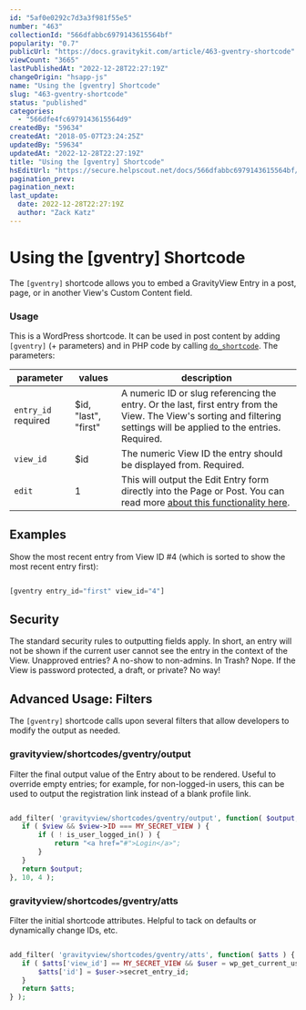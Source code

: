 ```yaml
---
id: "5af0e0292c7d3a3f981f55e5"
number: "463"
collectionId: "566dfabbc6979143615564bf"
popularity: "0.7"
publicUrl: "https://docs.gravitykit.com/article/463-gventry-shortcode"
viewCount: "3665"
lastPublishedAt: "2022-12-28T22:27:19Z"
changeOrigin: "hsapp-js"
name: "Using the [gventry] Shortcode"
slug: "463-gventry-shortcode"
status: "published"
categories: 
  - "566dfe4fc6979143615564d9"
createdBy: "59634"
createdAt: "2018-05-07T23:24:25Z"
updatedBy: "59634"
updatedAt: "2022-12-28T22:27:19Z"
title: "Using the [gventry] Shortcode"
hsEditUrl: "https://secure.helpscout.net/docs/566dfabbc6979143615564bf/article/5af0e0292c7d3a3f981f55e5"
pagination_prev: 
pagination_next: 
last_update:
  date: 2022-12-28T22:27:19Z
  author: "Zack Katz"
---
```


# Using the [gventry] Shortcode

The `[gventry]` shortcode allows you to embed a GravityView Entry in a post, page, or in another View's Custom Content field.

###  [](#usage)Usage

This is a WordPress shortcode. It can be used in post content by adding `[gventry]` (+ parameters) and in PHP code by calling [`do_shortcode`](https://developer.wordpress.org/reference/functions/do_shortcode/). The parameters:

| parameter | values | description |
|---|---|---|
| `entry_id` required | $id, "last", "first" | A numeric ID or slug referencing the entry. Or the last, first entry from the View. The View's sorting and filtering settings will be applied to the entries. Required. |
| `view_id` | $id | The numeric View ID the entry should be displayed from. Required. |
| `edit` | 1 | This will output the Edit Entry form directly into the Page or Post. You can read more [about this functionality here](https://docs.gravitykit.com/article/845-embedding-the-edit-entry-form-into-a-page-or-post). |

##  [](#examples)Examples

Show the most recent entry from View ID #4 (which is sorted to show the most recent entry first):

```php

[gventry entry_id="first" view_id="4"]
```

##  [](#security)Security

The standard security rules to outputting fields apply. In short, an entry will not be shown if the current user cannot see the entry in the context of the View. Unapproved entries? A no-show to non-admins. In Trash? Nope. If the View is password protected, a draft, or private? No way!

##  [](#advanced-usage-filters)Advanced Usage: Filters

The `[gventry]` shortcode calls upon several filters that allow developers to modify the output as needed.

### [](#gravityviewshortcodesgventryoutput)gravityview/shortcodes/gventry/output

Filter the final output value of the Entry about to be rendered. Useful to override empty entries; for example, for non-logged-in users, this can be used to output the registration link instead of a blank profile link.

```php

add_filter( 'gravityview/shortcodes/gventry/output', function( $output, $view, $entry, $atts ) {
   if ( $view && $view->ID === MY_SECRET_VIEW ) {
       if ( ! is_user_logged_in() ) {
           return "<a href="#">Login</a>";
       }
   }
   return $output;
}, 10, 4 );
```

###  [](#gravityviewshortcodesgventryatts)gravityview/shortcodes/gventry/atts

Filter the initial shortcode attributes. Helpful to tack on defaults or dynamically change IDs, etc.

```php

add_filter( 'gravityview/shortcodes/gventry/atts', function( $atts ) {
   if ( $atts['view_id'] == MY_SECRET_VIEW && $user = wp_get_current_user() ) {
       $atts['id'] = $user->secret_entry_id;
   }
   return $atts;
} );
```